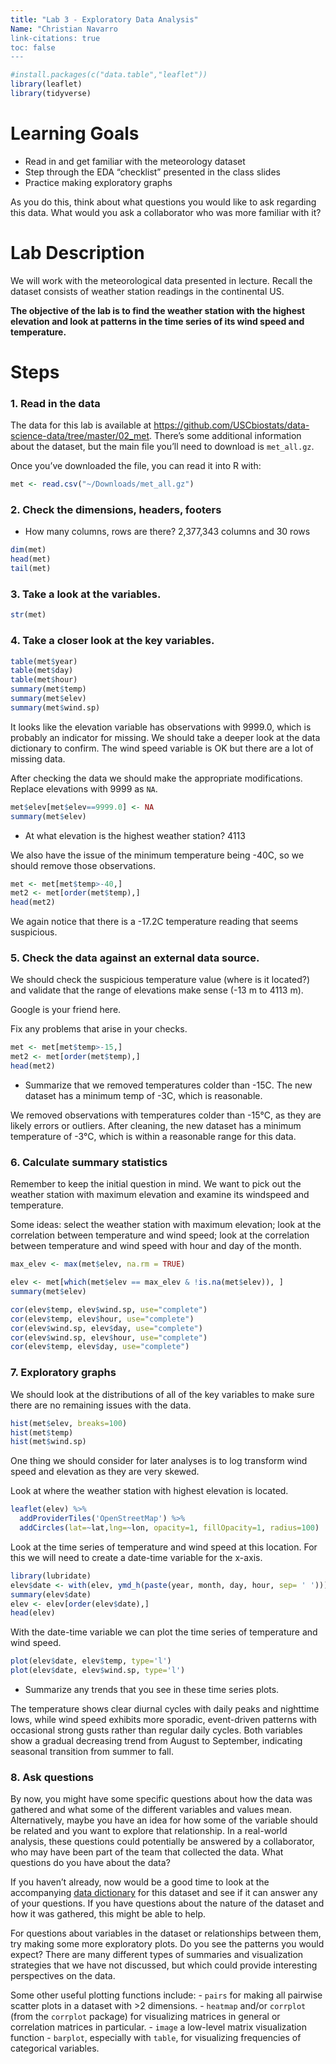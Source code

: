 ```yaml
---
title: "Lab 3 - Exploratory Data Analysis"
Name: "Christian Navarro
link-citations: true
toc: false
---
```




```r
#install.packages(c("data.table","leaflet"))
library(leaflet)
library(tidyverse)
```

# Learning Goals

- Read in and get familiar with the meteorology dataset  
- Step through the EDA "checklist" presented in the class slides
- Practice making exploratory graphs

As you do this, think about what questions you would like to ask regarding this data. What would you ask a collaborator who was more familiar with it?


# Lab Description

We will work with the meteorological data presented in lecture. Recall the dataset consists of weather station readings in the continental US. 

**The objective of the lab is to find the weather station with the highest elevation and look at patterns in the time series of its wind speed and temperature.**

# Steps

### 1. Read in the data

The data for this lab is available at [https://github.com/USCbiostats/data-science-data/tree/master/02_met](https://github.com/USCbiostats/data-science-data/tree/master/02_met). There's some additional information about the dataset, but the main file you'll need to download is `met_all.gz`.

Once you've downloaded the file, you can read it into R with:

```r
met <- read.csv("~/Downloads/met_all.gz")
```

### 2. Check the dimensions, headers, footers

 - How many columns, rows are there?
 2,377,343 columns and 30 rows

```r
dim(met)
head(met)
tail(met)
```

### 3. Take a look at the variables.

```r
str(met)
```


### 4. Take a closer look at the key variables. 

```r
table(met$year)
table(met$day)
table(met$hour)
summary(met$temp)
summary(met$elev)
summary(met$wind.sp)
```

It looks like the elevation variable has observations with 9999.0, which is probably an indicator for missing. We should take a deeper look at the data dictionary to confirm. The wind speed variable is OK but there are a lot of missing data.

After checking the data we should make the appropriate modifications. Replace elevations with 9999 as `NA`.

```r
met$elev[met$elev==9999.0] <- NA
summary(met$elev)
```

 - At what elevation is the highest weather station?
 4113 

We also have the issue of the minimum temperature being -40C, so we should remove those observations.

```r
met <- met[met$temp>-40,]
met2 <- met[order(met$temp),]
head(met2)
```

We again notice that there is a -17.2C temperature reading that seems suspicious.

### 5. Check the data against an external data source.

We should check the suspicious temperature value (where is it located?) and validate that the range of elevations make sense (-13 m to 4113 m).

Google is your friend here.

Fix any problems that arise in your checks.

```r
met <- met[met$temp>-15,]
met2 <- met[order(met$temp),]
head(met2)
```

 - Summarize that we removed temperatures colder than -15C. The new dataset has a minimum temp of -3C, which is reasonable.
 
 We removed observations with temperatures colder than -15°C, as they are likely errors or outliers. After cleaning, the new dataset has a minimum temperature of -3°C, which is within a reasonable range for this data.

### 6. Calculate summary statistics

Remember to keep the initial question in mind. We want to pick out the weather station with maximum elevation and examine its windspeed and temperature.

Some ideas: select the weather station with maximum elevation; look at the correlation between temperature and wind speed; look at the correlation between temperature and wind speed with hour and day of the month.

```r
max_elev <- max(met$elev, na.rm = TRUE)

elev <- met[which(met$elev == max_elev & !is.na(met$elev)), ]
summary(met$elev)
```

```r
cor(elev$temp, elev$wind.sp, use="complete")
cor(elev$temp, elev$hour, use="complete")
cor(elev$wind.sp, elev$day, use="complete")
cor(elev$wind.sp, elev$hour, use="complete")
cor(elev$temp, elev$day, use="complete")
```

### 7. Exploratory graphs


We should look at the distributions of all of the key variables to make sure there are no remaining issues with the data.

```r
hist(met$elev, breaks=100)
hist(met$temp)
hist(met$wind.sp)
```

One thing we should consider for later analyses is to log transform wind speed and elevation as they are very skewed.


Look at where the weather station with highest elevation is located.

```r
leaflet(elev) %>%
  addProviderTiles('OpenStreetMap') %>% 
  addCircles(lat=~lat,lng=~lon, opacity=1, fillOpacity=1, radius=100)
```

Look at the time series of temperature and wind speed at this location. For this we will need to create a date-time variable for the x-axis.

```r
library(lubridate)
elev$date <- with(elev, ymd_h(paste(year, month, day, hour, sep= ' ')))
summary(elev$date)
elev <- elev[order(elev$date),]
head(elev)
```

With the date-time variable we can plot the time series of temperature and wind speed.

```r
plot(elev$date, elev$temp, type='l')
plot(elev$date, elev$wind.sp, type='l')
```

 - Summarize any trends that you see in these time series plots.

The temperature shows clear diurnal cycles with daily peaks and nighttime lows, while wind speed exhibits more sporadic, event-driven patterns with occasional strong gusts rather than regular daily cycles. Both variables show a gradual decreasing trend from August to September, indicating seasonal transition from summer to fall.


### 8. Ask questions

By now, you might have some specific questions about how the data was gathered and what some of the different variables and values mean. Alternatively, maybe you have an idea for how some of the variable should be related and you want to explore that relationship. In a real-world analysis, these questions could potentially be answered by a collaborator, who may have been part of the team that collected the data. What questions do you have about the data?



If you haven't already, now would be a good time to look at the accompanying [data dictionary](https://github.com/USCbiostats/data-science-data/blob/master/02_met/met-datadictionary.pdf) for this dataset and see if it can answer any of your questions. If you have questions about the nature of the dataset and how it was gathered, this might be able to help.

For questions about variables in the dataset or relationships between them, try making some more exploratory plots. Do you see the patterns you would expect? There are many different types of summaries and visualization strategies that we have not discussed, but which could provide interesting perspectives on the data.

Some other useful plotting functions include:
 - `pairs` for making all pairwise scatter plots in a dataset with >2 dimensions.
 - `heatmap` and/or `corrplot` (from the `corrplot` package) for visualizing matrices in general or correlation matrices in particular.
 - `image` a low-level matrix visualization function
 - `barplot`, especially with `table`, for visualizing frequencies of categorical variables.
